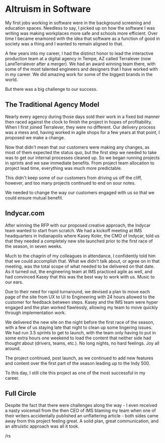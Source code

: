 <Cover
  src="/altruism_indycar.jpeg"
  alt="Indycar.com - Everyone Won. Well, almost."
  caption="Can Everyone Win in a Software Project?"
/>

# Altruism in Software

My first jobs working in software were in the background screening and education spaces. Needless to say, I picked up on how the software I was writing was making workplaces more safe and schools more efficient. Over time I became enamored with the idea that software as a function of good in society was a thing and I wanted to remain aligned to that.

A few years into my career, I had the distinct honor to lead the interactive production team at a digital agency in Tempe, AZ called Terralever (now LaneTerralever after a merger). We had an award winning team there, with some of the most talented engineers and designers that I have worked with in my career. We did amazing work for some of the biggest brands in the world.

But there was a big challenge to our success.

## The Traditional Agency Model

Nearly every agency during those days sold their work in a fixed bid manner then raced against the clock to finish the project in hopes of profitability. When I first joined Terralever, they were no different. Our delivery process was a mess and, having worked in agile shops for a few years at that point, I proposed we make a change.

Now that didn't mean that our customers were making any changes, as most of them expected the status quo, but the first step we needed to take was to get our internal processes cleaned up. So we began running projects in sprints and we saw immediate benefits. From project team allocation to project lead time, everything was much more predictable.

This didn't keep some of our customers from driving us off the cliff, however, and too many projects continued to end on sour notes.

We needed to change the way our customers engaged with us so that we could ensure mutual benefit.

## Indycar.com

After winning the RFP with our proposed creative approach, the Indycar team wanted to start from scratch. We had a kickoff meeting at IMS headquarters in Indianapolis where Kasey Koler, the CMO of Indycar, told us that they needed a completely new site launched prior to the first race of the season, in seven weeks.

Much to the chagrin of my colleagues in attendance, I confidently told him that we could accomplish that. What we didn't talk about, or agree on in that meeting, was the total scope of what needed to be delivered on that date. As it turned out, the engineering team at IMS practiced agile as well, and had convinced Kasey that this was the best way to work with us. Music to our ears.

Due to their need for rapid turnaround, we devised a plan to move each page of the site from UX to UI to Engineering with 24 hours allowed to the customer for feedback between steps. Kasey and the IMS team were hyper engaged and the plan worked flawlessly, allowing my team to move quickly through implementation work.

We delivered the new site on the night before the first race of the season, with a few of us staying late that night to clean up some lingering issues. We had run 3.5 sprints to get to launch, with the team only having to put in some extra hours one weekend to load the content that neither side had thought about (drivers, teams, etc.). No long nights, no hard feelings. Joy all around.

The project continued, post launch, as we continued to add new features and content over the first part of the season leading up to the Indy 500.

To this day, I still cite this project as one of the most successful in my career.

## Full Circle

Despite the fact that there were challenges along the way - I even received a nasty voicemail from the then CEO of IMS blaming my team when one of their writers accidentally published an unflattering article - both sides came away from this project feeling great. A solid plan, great communication, and an altruistic approach was all it took.

/rs
